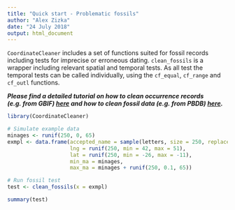 ```yaml
---
title: "Quick start - Problematic fossils"
author: "Alex Zizka"
date: "24 July 2018"
output: html_document
---
```


`CoordinateCleaner` includes a set of functions suited for fossil records including tests for imprecise or erroneous dating. `clean_fossils` is a wrapper including relevant spatial and temporal tests. As all test the temporal tests can be called individually, using the `cf_equal`, `cf_range` and `cf_outl` functions.

***Please find a detailed tutorial on how to clean occurrence records (e.g. from GBIF) [here](https://azizka.github.io/CoordinateCleaner/articles/Cleaning_GBIF_data_with_CoordinateCleaner.html) and how to clean fossil data (e.g. from PBDB) [here](https://azizka.github.io/CoordinateCleaner/articles/Cleaning_PBDB_fossils_with_CoordinateCleaner.html).***

```r
library(CoordinateCleaner)

# Simulate example data
minages <- runif(250, 0, 65)
exmpl <- data.frame(accepted_name = sample(letters, size = 250, replace = TRUE),
                    lng = runif(250, min = 42, max = 51),
                    lat = runif(250, min = -26, max = -11),
                    min_ma = minages,
                    max_ma = minages + runif(250, 0.1, 65))

# Run fossil test
test <- clean_fossils(x = exmpl)

summary(test)
```